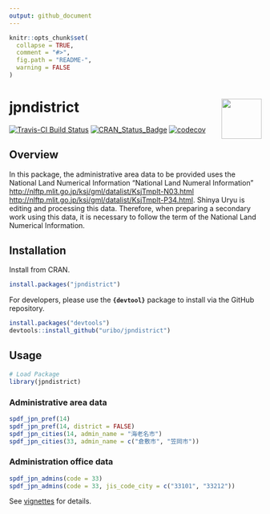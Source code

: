 ```yaml
---
output: github_document
---
```


<!-- README.md is generated from README.Rmd. Please edit that file -->

```r
knitr::opts_chunk$set(
  collapse = TRUE,
  comment = "#>",
  fig.path = "README-",
  warning = FALSE
)
```

# jpndistrict <img src="logo.png" align="right" width="80px" />

[![Travis-CI Build Status](https://travis-ci.org/uribo/jpndistrict.svg?branch=master)](https://travis-ci.org/uribo/jpndistrict) [![CRAN\_Status\_Badge](http://www.r-pkg.org/badges/version/jpndistrict)](https://cran.r-project.org/package=jpndistrict) [![codecov](https://codecov.io/gh/uribo/jpndistrict/branch/master/graph/badge.svg)](https://codecov.io/gh/uribo/jpndistrict)

## Overview

In this package, the administrative area data to be provided uses the National Land Numerical Information "National Land Numeral Information" <http://nlftp.mlit.go.jp/ksj/gml/datalist/KsjTmplt-N03.html> <http://nlftp.mlit.go.jp/ksj/gml/datalist/KsjTmplt-P34.html>. Shinya Uryu is editing and processing this data. Therefore, when preparing a secondary work using this data, it is necessary to follow the term of the National Land Numerical Information.

## Installation

Install from CRAN.

```r
install.packages("jpndistrict")
```

For developers, please use the **`{devtool}`** package to install via the GitHub repository.

```r
install.packages("devtools")
devtools::install_github("uribo/jpndistrict")
```

## Usage

```r
# Load Package
library(jpndistrict)
```

### Administrative area data

```r
spdf_jpn_pref(14)
spdf_jpn_pref(14, district = FALSE)
spdf_jpn_cities(14, admin_name = "海老名市")
spdf_jpn_cities(33, admin_name = c("倉敷市", "笠岡市"))
```

### Administration office data

```r
spdf_jpn_admins(code = 33)
spdf_jpn_admins(code = 33, jis_code_city = c("33101", "33212"))
```

See [vignettes](inst/vignettes/create_map.Rmd) for details.
